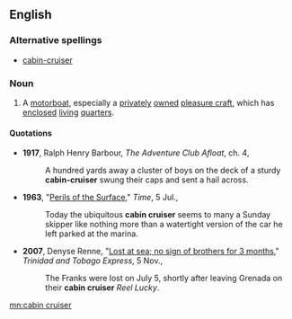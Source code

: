 {{wikipedia}}
==English==

===Alternative spellings===
*[[cabin-cruiser]]

===Noun===
{{en-noun|sg=[[cabin]] [[cruiser]]}}

# A [[motorboat]], especially a [[private]]ly [[owned]] [[pleasure craft]], which has [[enclosed]] [[living]] [[quarters]].

====Quotations====
*'''1917''', Ralph Henry Barbour, ''The Adventure Club Afloat'', ch. 4,
*:A hundred yards away a cluster of boys on the deck of a sturdy '''cabin-cruiser''' swung their caps and sent a hail across.
*'''1963''', "[http://www.time.com/time/magazine/article/0,9171,875037,00.html Perils of the Surface]," ''Time'', 5 Jul.,
*:Today the ubiquitous '''cabin cruiser''' seems to many a Sunday skipper like nothing more than a watertight version of the car he left parked at the marina.
*'''2007''', Denyse Renne, "[http://www.trinidadexpress.com/index.pl/article_news?id=161228392 Lost at sea; no sign of brothers for 3 months]," ''Trinidad and Tobago Express'', 5 Nov.,
*:The Franks were lost on July 5, shortly after leaving Grenada on their '''cabin cruiser''' ''Reel Lucky''.

[[mn:cabin cruiser]]